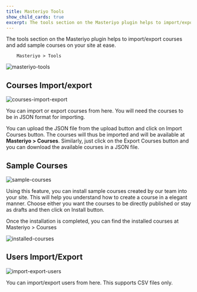 ```yaml
---
title: Masteriyo Tools
show_child_cards: true
excerpt: The tools section on the Masteriyo plugin helps to import/export courses and add sample courses on your site at ease.
---
```


The tools section on the Masteriyo plugin helps to import/export courses and add sample courses on your site at ease.

        Masteriyo > Tools

![masteriyo-tools](https://github.com/Masteriyo/masteriyo-docs/assets/75772539/51d288ae-dad2-4fb4-b052-374704b29d69)

## Courses Import/export

![courses-import-export](https://github.com/Masteriyo/masteriyo-docs/assets/75772539/3ee7d6fc-8c8e-4269-8af2-ce405c18b492)

You can import or export courses from here. You will need the courses to be in JSON format for importing.

You can upload the JSON file from the upload button and click on Import Courses button. The courses will thus be imported and will be available at **Masteriyo > Courses**.
Similarly, just click on the Export Courses button and you can download the available courses in a JSON file.

## Sample Courses

![sample-courses](https://github-production-user-asset-6210df.s3.amazonaws.com/75772539/245990965-7187f4a7-6d03-4861-9819-cea6ec5e17ec.png?X-Amz-Algorithm=AWS4-HMAC-SHA256&amp;X-Amz-Credential=AKIAIWNJYAX4CSVEH53A%2F20230802%2Fus-east-1%2Fs3%2Faws4_request&amp;X-Amz-Date=20230802T074939Z&amp;X-Amz-Expires=300&amp;X-Amz-Signature=285bc33f6ebcb6dd1103bdbd2e52b9b4e4b0ab62f086d4544ccc3d4453339357&amp;X-Amz-SignedHeaders=host&amp;actor_id=24367265&amp;key_id=0&amp;repo_id=465576726)

Using this feature, you can install sample courses created by our team into your site. This will help you understand how to create a course in a elegant manner. Choose either you want the courses to be directly published or stay as drafts and then click on Install button.

Once the installation is completed, you can find the installed courses at Masteriyo > Courses

![installed-courses](https://github-production-user-asset-6210df.s3.amazonaws.com/75772539/245992248-ecb4907e-047a-4b1b-877b-2ad3ab333cfc.png?X-Amz-Algorithm=AWS4-HMAC-SHA256&amp;X-Amz-Credential=AKIAIWNJYAX4CSVEH53A%2F20230802%2Fus-east-1%2Fs3%2Faws4_request&amp;X-Amz-Date=20230802T075117Z&amp;X-Amz-Expires=300&amp;X-Amz-Signature=3e63318639930f5160d56081d403c7143878bd908d223409f19285f556b74ee6&amp;X-Amz-SignedHeaders=host&amp;actor_id=24367265&amp;key_id=0&amp;repo_id=465576726)
 
## Users Import/Export

![import-export-users](https://github.com/Masteriyo/masteriyo-docs/assets/75772539/d4e3165e-6c4e-4fda-ae01-0c1b03d47ad5)

You can import/export users from here. This supports CSV files only.

